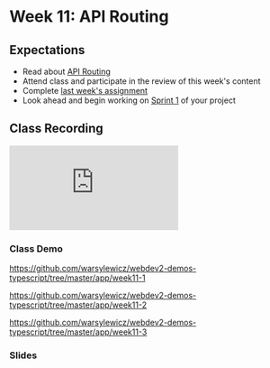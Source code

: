# Week 11: API Routing

## Expectations

- Read about [API Routing](/week11/api-routing)
- Attend class and participate in the review of this week's content
- Complete [last week's assignment](/week10/assignment)
- Look ahead and begin working on [Sprint 1](/week12/project) of your project

## Class Recording

<iframe
  style={{ width: "100%", aspectRatio: "16/9" }}
  src="https://www.youtube.com/embed/obA_b5fevFE?si=zU9-iN-B8OOYFHvA"
  title="YouTube video player"
  frameborder="0"
  allow="accelerometer; autoplay; clipboard-write; encrypted-media; gyroscope; picture-in-picture; web-share"
  allowfullscreen
></iframe>

### Class Demo

https://github.com/warsylewicz/webdev2-demos-typescript/tree/master/app/week11-1

https://github.com/warsylewicz/webdev2-demos-typescript/tree/master/app/week11-2

https://github.com/warsylewicz/webdev2-demos-typescript/tree/master/app/week11-3

### Slides


<Slideshow file="/week11/slides" />
